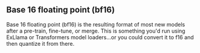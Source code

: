 ## Base 16 floating point (bf16)

Base 16 floating point (bf16) is the resulting format of most new models after a pre-train, fine-tune, or merge. This is something you'd run using ExLlama or Transformers model loaders...or you could convert it to f16 and then quantize it from there.